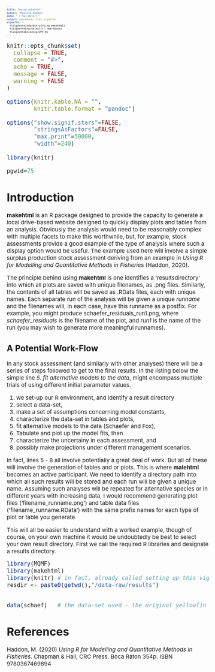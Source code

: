 ```yaml
---
title: "Using makehtml"
author: "Malcolm Haddon"
date: "`r Sys.Date()`"
output: rmarkdown::html_vignette
vignette: >
  %\VignetteIndexEntry{Using makehtml}
  %\VignetteEngine{knitr::rmarkdown}
  %\VignetteEncoding{UTF-8}
---
```



<style type="text/css">
  body, td {
     font-size: 15px;
  }
  code.r{
    font-size: 15px;
  }
  pre {
    font-size: 8px
  }
</style>


```r
knitr::opts_chunk$set(
  collapse = TRUE,
  comment = "#>",
  echo = TRUE,
  message = FALSE,
  warning = FALSE
)

options(knitr.kable.NA = "",
        knitr.table.format = "pandoc")

options("show.signif.stars"=FALSE,
        "stringsAsFactors"=FALSE,
        "max.print"=50000,
        "width"=240)

library(knitr)

pgwid=75
```

# Introduction

__makehtml__ is an R package designed to provide the capacity to generate a local drive-based website designed to quickly display plots and tables from an analysis. Obviously the analysis would need to be reasonably complex with multiple facets to make this worthwhile, but, for example, stock assessments provide a good example of the type of analysis where such a display option would be useful. The example used here will involve a simple surplus production stock assessment deriving from an example in _Using R for Modelling and Quantitative Methods in Fisheries_ (Haddon, 2020). 

The principle behind using __makehtml__ is one identifies a 'resultsdirectory' into which all plots are saved with unique filenames, as .png files. Similarly, the contents of all tables will be saved as .RData files, each with unique names. Each separate run of the analysis will be given a unique _runname_ and the filenames will, in each case, have this runname as a postfix. For example, you might produce  schaefer_residuals_run1.png, where _schaefer_residuals_ is the filename of the plot, and _run1_ is the name of the run (you may wish to generate more meaningful runnames).

## A Potential Work-Flow

In any stock assessment (and similarly with other analyses) there will be a series of steps followed to get to the final results. In the listing below the simple line _5. fit alternative models to the data_, might encompass multiple trials of using different initial parameter values. 

1. we set-up our R environment, and identify a result directory 
2. select a data-set,
3. make a set of assumptions concerning model constants,
4. characterize the data-set in tables and plots,
5. fit alternative models to the data (Schaefer and Fox), 
6. Tabulate and plot up the model fits, then
7. characterize the uncertainy in each assessment, and
8. possibly make projections under different management scenarios.


In fact, lines 5 - 8 all involve potentially a great deal of work. But all of these will involve the generation of tables and or plots. This is where __malehtml__ becomes an active participant. We need to identify a directory path into which all such results will be stored and each run will be given a unique name. Assuming such analyses will be repeated for alternative species or in different years with increasing data, I would recommend generating plot files ('filename_runname.png') and table data files ('filename_runname.RData') with the same prefix names for each type of plot or table you generate. 

This will all be easier to understand with a worked example, though of course, on your own machine it would be undoubtedly be best to select your own result directory. First we call the required R libraries and designate a results directory.


```r
library(MQMF)
library(makehtml)
library(knitr) # in fact, already called setting up this vignette
resdir <- paste0(getwd(),"/data-raw/results")


data(schaef)   # the data-set used - the original yellowfin tuna data
```





# References

Haddon, M. (2020) _Using R for Modelling and Quantitative Methods in Fisheries_. Chapman & Hall, CRC Press. Boca Raton 354p. ISBN 9780367469894

















